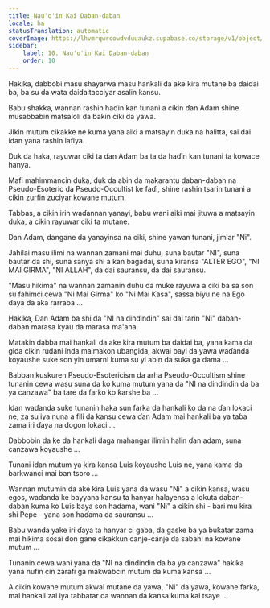 ```yaml
---
title: Nau'o'in Kai Daban-daban
locale: ha
statusTranslation: automatic
coverImage: https://lhvmrqwrcowdvduuaukz.supabase.co/storage/v1/object/public/strapi-uploads/small_cover-tratado-de-psicologia-revolucionaria.webp-5e15e1cec4e0ebebcde5d7fc7565d8fd.webp
sidebar:
    label: 10. Nau'o'in Kai Daban-daban
    order: 10
---
```

Hakika, dabbobi masu shayarwa masu hankali da ake kira mutane ba daidai ba, ba su da wata daidaitacciyar asalin kansu.

Babu shakka, wannan rashin haɗin kan tunani a cikin ɗan Adam shine musabbabin matsaloli da baƙin ciki da yawa.

Jikin mutum cikakke ne kuma yana aiki a matsayin duka na halitta, sai dai idan yana rashin lafiya.

Duk da haka, rayuwar ciki ta ɗan Adam ba ta da haɗin kan tunani ta kowace hanya.

Mafi mahimmancin duka, duk da abin da makarantu daban-daban na Pseudo-Esoteric da Pseudo-Occultist ke faɗi, shine rashin tsarin tunani a cikin zurfin zuciyar kowane mutum.

Tabbas, a cikin irin waɗannan yanayi, babu wani aiki mai jituwa a matsayin duka, a cikin rayuwar ciki ta mutane.

Dan Adam, dangane da yanayinsa na ciki, shine yawan tunani, jimlar "Ni".

Jahilai masu ilimi na wannan zamani mai duhu, suna bautar "NI", suna bautar da shi, suna sanya shi a kan bagadai, suna kiransa "ALTER EGO", "NI MAI GIRMA", "NI ALLAH", da dai sauransu, da dai sauransu.

"Masu hikima" na wannan zamanin duhu da muke rayuwa a ciki ba sa son su fahimci cewa "Ni Mai Girma" ko "Ni Mai Ƙasa", sassa biyu ne na Ego ɗaya da aka rarraba ...

Hakika, Dan Adam ba shi da "NI na dindindin" sai dai tarin "Ni" daban-daban marasa kyau da marasa ma'ana.

Matakin dabba mai hankali da ake kira mutum ba daidai ba, yana kama da gida cikin rudani inda maimakon ubangida, akwai bayi da yawa waɗanda koyaushe suke son yin umarni kuma su yi abin da suka ga dama ...

Babban kuskuren Pseudo-Esotericism da arha Pseudo-Occultism shine tunanin cewa wasu suna da ko kuma mutum yana da "NI na dindindin da ba ya canzawa" ba tare da farko ko ƙarshe ba ...

Idan waɗanda suke tunanin haka sun farka da hankali ko da na ɗan lokaci ne, za su iya nuna a fili da kansu cewa ɗan Adam mai hankali ba ya taɓa zama iri ɗaya na dogon lokaci ...

Dabbobin da ke da hankali daga mahangar ilimin halin ɗan adam, suna canzawa koyaushe ...

Tunani idan mutum ya kira kansa Luis koyaushe Luis ne, yana kama da barkwanci mai ban tsoro ...

Wannan mutumin da ake kira Luis yana da wasu "Ni" a cikin kansa, wasu egos, waɗanda ke bayyana kansu ta hanyar halayensa a lokuta daban-daban kuma ko Luis baya son haɗama, wani "Ni" a cikin shi - bari mu kira shi Pepe - yana son haɗama da sauransu ...

Babu wanda yake iri ɗaya ta hanyar ci gaba, da gaske ba ya buƙatar zama mai hikima sosai don gane cikakkun canje-canje da sabani na kowane mutum ...

Tunanin cewa wani yana da "NI na dindindin da ba ya canzawa" hakika yana nufin cin zarafi ga maƙwabcin mutum da kuma kansa ...

A cikin kowane mutum akwai mutane da yawa, "Ni" da yawa, kowane farka, mai hankali zai iya tabbatar da wannan da kansa kuma kai tsaye ...

